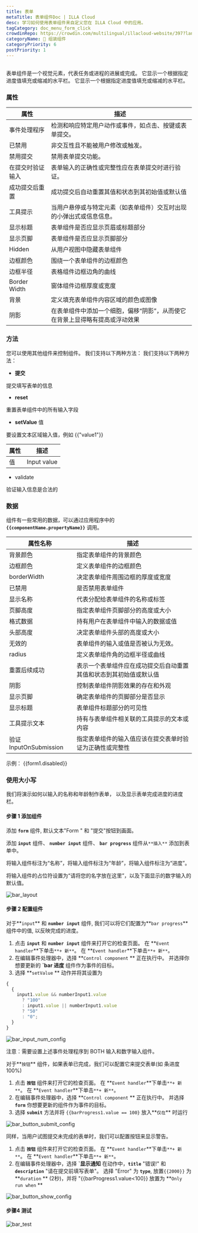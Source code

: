 ```yaml
---
title: 表单
metaTitle: 表单组件Doc | ILLA Cloud
desc: 学习如何使用表单组件来自定义您在 ILLA Cloud 中的应用。
tagCategory: doc_menu_form_click
crowdinRepo: https://crowdin.com/multilingual/illacloud-website/397?languages=zhcn&filter=basic&value=0
categoryName: 🧬 组装组件
categoryPriority: 6
postPriority: 1
---
```


## <h2 hidden>什么是形式？</h2>

表单组件是一个视觉元素，代表任务或进程的进展或完成。 它显示一个根据指定进度值填充或缩减的水平栏。 它显示一个根据指定进度值填充或缩减的水平栏。

### 属性

| 属性                            | 描述                                                                                                                                    |
| ----------------------------- | ------------------------------------------------------------------------------------------------------------------------------------- |
| 事件处理程序                        | 检测和响应特定用户动作或事件，如点击、按键或表单提交。                                                                                                           |
| 已禁用                           | 非交互性且不能被用户修改或触发。                                                                                                                      |
| 禁用提交                          | 禁用表单提交功能。                                                                                                                             |
| 在提交时验证输入                      | 表单输入的正确性或完整性应在表单提交时进行验证。                                                                                                              |
| 成功提交后重置                       | 成功提交后自动重置其值和状态到其初始值或默认值                                                                                                               |
| 工具提示                          | 当用户悬停或与特定元素（如表单组件）交互时出现的小弹出式或信息信息。                                                                                                    |
| 显示标题                          | 表单组件是否应显示页眉或标题部分                                                                                                                      |
| 显示页脚                          | 表单组件是否应显示页脚部分                                                                                                                         |
| Hidden                        | 从用户视图中隐藏表单组件                                                                                                                          |
| 边框颜色                          | 围绕一个表单组件的边框颜色                                                                                                                         |
| 边框半径                          | 表格组件边框边角的曲线                                                                                                                           |
| Border Width                  | 窗体组件边框厚度或宽度                                                                                                                           |
| 背景                            | 定义填充表单组件内容区域的颜色或图像                                                                                                                    |
| 阴影                            | 在表单组件中添加一个细胞，偏移“阴影”，从而使它在背景上显得略有提高或浮动效果                                                                                               |

### 方法

您可以使用其他组件来控制组件。 我们支持以下两种方法： 我们支持以下两种方法：

-   **提交**

提交填写表单的信息

-   **reset**

重置表单组件中的所有输入字段

-   **setValue** 值

要设置文本区域输入值，例如 {{"value1"}}

| 属性     | 描述          |
| ------ | ----------- |
| 值      | Input value |

-   validate

验证输入信息是合法的

### 数据

组件有一些常用的数据，可以通过应用程序中的 **`{{componentName.propertyName}}`** 调用。

| 属性名称                  | 描述                                                                                                                                      |
| --------------------- | --------------------------------------------------------------------------------------------------------------------------------------- |
| 背景颜色                  | 指定表单组件的背景颜色                                                                                                                             |
| 边框颜色                  | 定义表单组件的边框颜色                                                                                                                             |
| borderWidth           | 决定表单组件周围边框的厚度或宽度                                                                                                                        |
| 已禁用                   | 是否禁用表单组件                                                                                                                                |
| 显示名称                  | 代表分配给表单组件的名称或标签                                                                                                                         |
| 页脚高度                  | 指定表单组件页脚部分的高度或大小                                                                                                                        |
| 格式数据                  | 持有用户在表单组件中输入的数据或值                                                                                                                       |
| 头部高度                  | 决定表单组件头部的高度或大小                                                                                                                          |
| 无效的                   | 表单组件的输入或值是否被认为无效。                                                                                                                       |
| radius                | 定义表单组件角的边框半径或曲线                                                                                                                         |
| 重置后续成功                | 表示一个表单组件应在成功提交后自动重置其值和状态到其初始值或默认值                                                                                                       |
| 阴影                    | 控制表单组件阴影效果的存在和外观                                                                                                                        |
| 显示页脚                  | 确定表单组件的页脚部分是否显示                                                                                                                         |
| 显示标题                  | 表单组件标题部分的可见性                                                                                                                            |
| 工具提示文本                | 持有与表单组件相关联的工具提示的文本或内容                                                                                                                   |
| 验证 InputOnSubmission  | 指定表单组件的输入值应该在提交表单时验证为正确性或完整性                                                                                                            |

示例： {{form1.disabled}}

### 使用大小写

我们将演示如何以输入的名称和年龄制作表单， 以及显示表单完成进度的进度栏。

#### 步骤 1 添加组件

添加 **`form`** 组件, 默认文本"Form " 和 "提交"按钮到画面。

添加 **`input`** 组件、 **`number input`** 组件、 **`bar progress`** 组件从`**插入**` 添加到表单中。

将输入组件标注为“名称”，将输入组件标注为“年龄”，将输入组件标注为“进度”。

将输入组件的占位符设置为“请将您的名字放在这里”，以及下面显示的数字输入的默认值。

![bar_layout](https://cdn.illacloud.com/official-website/img/official-site/components/bar_layout.jpg)

#### 步骤 2 配置组件

对于**`input`** 和 **`number input`** 组件, 我们可以将它们配置为**`bar progress`** 组件中的值, 以反映完成的进度。

1.  点击 **`input`** 和 **`number input`** 组件来打开它的检查页面。 在 **`Event handler`**下单击`**+ 新**`。 在 **`Event handler`**下单击`**+ 新**`。
2.  在编辑事件处理器中，选择 **`Control component` ** 正在执行中。 并选择你想要更新的 **\`bar 进度** 组件作为事件的目标。
3.  选择 **`setValue` ** 动作并将其设置为

```jsx
{
  {
    input1.value && numberInput1.value
      ? "100"
      : input1.value || numberInput1.value
      ? "50"
      : "0";
  }
}
```

![bar_input_num_config](https://cdn.illacloud.com/official-website/img/official-site/components/bar_input_num_config.jpg)

注意：需要设置上述事件处理程序到 BOTH 输入和数字输入组件。

对于**`按钮`** 组件，如果表单已完成，我们可以配置它来提交表单(如 条进度100%)

1.  点击 **`按钮`** 组件来打开它的检查页面。 在 **`Event handler`**下单击`**+ 新**`。 在 **`Event handler`**下单击`**+ 新**`。
2.  在编辑事件处理器中，选择 **`Control component` ** 正在执行中。 并选择 **`form`** 你想要更新的组件作为事件的目标。
3.  选择 **`submit`** 方法并将 `{{barProgress1.value == 100}` 放入**`仅在`** 时运行

![bar_button_submit_config](https://cdn.illacloud.com/official-website/img/official-site/components/bar_buton_submit_config.jpg)

同样，当用户试图提交未完成的表单时，我们可以配置按钮来显示警告。

1.  点击 **`按钮`** 组件来打开它的检查页面。 在 **`Event handler`**下单击`**+ 新**`。 在 **`Event handler`**下单击`**+ 新**`。
2.  在编辑事件处理器中，选择 **\`显示通知** 在动作中，**`title`** "错误!" 和 **`description`** "请在提交前填写表单"。 选择 "Error" 为 **`type`**, 放置`{{2000}}` 为 **`duration` ** (2秒)，并将 "{{barProgress1.value\<100}} 放置为 **`Only run when` **

![bar_button_show_config](https://cdn.illacloud.com/official-website/img/official-site/components/bar_buton_show_config.jpg)

#### 步骤4 测试

![bar_test](https://cdn.illacloud.com/official-website/img/official-site/components/bar_test.gif)
